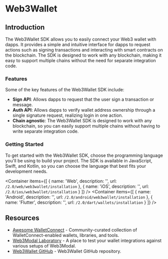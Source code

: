 
# Web3Wallet

## Introduction

The Web3Wallet SDK allows you to easily connect your Web3 wallet with dapps. It provides a simple and intuitive interface for dapps to request actions such as signing transactions and interacting with smart contracts on the blockchain. The SDK is designed to work with any blockchain, making it easy to support multiple chains without the need for separate integration code.

### Features

Some of the key features of the Web3Wallet SDK include:

- **Sign API**: Allows dapps to request that the user sign a transaction or message.
- **Auth API**: Allows dapps to verify wallet address ownership through a single signature request, realizing login in one action.
- **Chain agnostic**: The Web3Wallet SDK is designed to work with any blockchain, so you can easily support multiple chains without having to write separate integration code.

### Getting Started

To get started with the Web3Wallet SDK, choose the programming language you'll be using to build your project. The SDK is available in JavaScript, Swift, and Kotlin, so you can choose the language that best fits your development needs.

<Container
  items={[
    {
      name: 'Web',
      description: '',
      url: `/2.0/web/web3wallet/installation`
    },
    {
      name: 'iOS',
      description: '',
      url: `/2.0/ios/web3wallet/installation`
    }
  ]}
/>
<Container
  items={[
    {
      name: 'Android',
      description: '',
      url: `/2.0/android/web3wallet/installation`
    },
    {
      name: 'Flutter',
      description: '',
      url: `/2.0/dart/wallets/installation`
    }
  ]}
/>

## Resources

- [Awesome WalletConnect](https://github.com/WalletConnect/awesome-walletconnect) - Community-curated collection of WalletConnect-enabled wallets, libraries, and tools.
- [Web3Modal Laboratory](https://lab.web3modal.com) - A place to test your wallet integrations against various setups of Web3Modal.
- [Web3Wallet GitHub](https://github.com/WalletConnect/walletconnect-monorepo/tree/v2.0/packages/web3wallet) - Web3Wallet GitHub repository.
